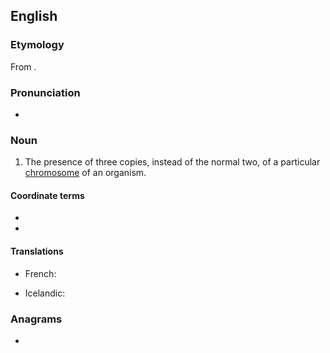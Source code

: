 ==English==
{{wikipedia}}

===Etymology===
From {{suffix|trisome|y|lang=en}}.

===Pronunciation===
* {{a|UK}} {{IPA|/ˈtɹʌɪ.sə(ʊ)mi/|lang=en}}

===Noun===
{{en-noun|~|trisomies}}

# {{lb|en|cytology}} The presence of three copies, instead of the normal two, of a particular [[chromosome]] of an organism.

====Coordinate terms====
* {{l|en|disomy}}
* {{l|en|monosomy}}

====Translations====
{{trans-top|three copies of a chromosome}}
* French: {{t+|fr|trisomie|f}}
{{trans-mid}}
* Icelandic: {{t|is|þrístæða|f}}
{{trans-bottom}}

===Anagrams===
* {{anagrams|en|Toryism}}